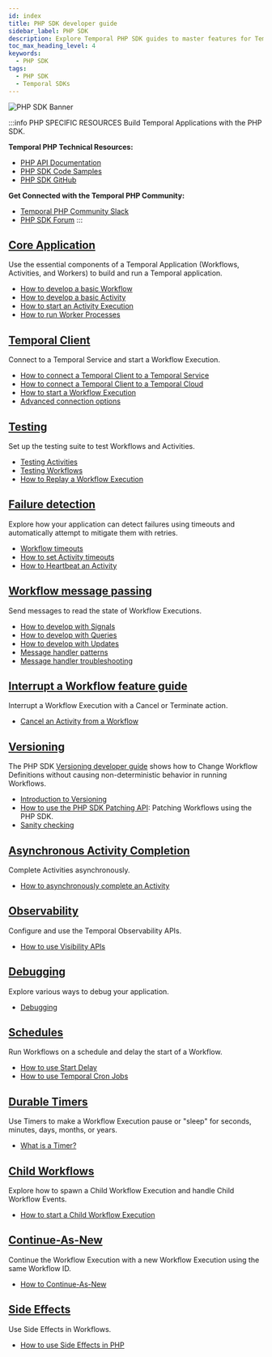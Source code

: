 ```yaml
---
id: index
title: PHP SDK developer guide
sidebar_label: PHP SDK
description: Explore Temporal PHP SDK guides to master features for Temporal Applications. Learn Workflows, Activities, Testing, Failure Detection, Messages, Observability, and more.
toc_max_heading_level: 4
keywords:
  - PHP SDK
tags:
  - PHP SDK
  - Temporal SDKs
---
```


![PHP SDK Banner](/img/assets/banner-php-temporal.png)

:::info PHP SPECIFIC RESOURCES
Build Temporal Applications with the PHP SDK.

**Temporal PHP Technical Resources:**

- [PHP API Documentation](https://php.temporal.io)
- [PHP SDK Code Samples](https://github.com/temporalio/samples-php)
- [PHP SDK GitHub](https://github.com/temporalio/sdk-php)

**Get Connected with the Temporal PHP Community:**

- [Temporal PHP Community Slack](https://temporalio.slack.com/archives/C01LK9FAMM0)
- [PHP SDK Forum](https://community.temporal.io/tag/php-sdk)
  :::

## [Core Application](/develop/php/core-application)

Use the essential components of a Temporal Application (Workflows, Activities, and Workers) to build and run a Temporal application.

- [How to develop a basic Workflow](/develop/php/core-application#develop-workflows)
- [How to develop a basic Activity](/develop/php/core-application#develop-activities)
- [How to start an Activity Execution](/develop/php/core-application#activity-execution)
- [How to run Worker Processes](/develop/php/core-application#run-a-dev-worker)

## [Temporal Client](/develop/php/temporal-clients)

Connect to a Temporal Service and start a Workflow Execution.

- [How to connect a Temporal Client to a Temporal Service](/develop/php/temporal-clients#connect-to-a-dev-cluster)
- [How to connect a Temporal Client to a Temporal Cloud](/develop/php/temporal-clients#connect-to-temporal-cloud)
- [How to start a Workflow Execution](/develop/php/temporal-clients#start-workflow-execution)
- [Advanced connection options](/develop/php/temporal-clients#advanced-connection-options)

## [Testing](/develop/php/testing-suite)

Set up the testing suite to test Workflows and Activities.

- [Testing Activities](/develop/php/testing-suite#test-activities)
- [Testing Workflows](/develop/php/testing-suite#test-workflows)
- [How to Replay a Workflow Execution](/develop/php/testing-suite#replay)

## [Failure detection](/develop/php/failure-detection)

Explore how your application can detect failures using timeouts and automatically attempt to mitigate them with retries.

- [Workflow timeouts](/develop/php/failure-detection#workflow-timeouts)
- [How to set Activity timeouts](/develop/php/failure-detection#activity-timeouts)
- [How to Heartbeat an Activity](/develop/php/failure-detection#activity-heartbeats)

## [Workflow message passing](/develop/php/message-passing)

Send messages to read the state of Workflow Executions.

- [How to develop with Signals](/develop/php/message-passing#signals)
- [How to develop with Queries](/develop/php/message-passing#queries)
- [How to develop with Updates](/develop/php/message-passing#updates)
- [Message handler patterns](/develop/php/message-passing#message-handler-patterns)
- [Message handler troubleshooting](/develop/php/message-passing#message-handler-troubleshooting)

## [Interrupt a Workflow feature guide](/develop/php/cancellation)

Interrupt a Workflow Execution with a Cancel or Terminate action.

- [Cancel an Activity from a Workflow](/develop/php/cancellation#cancel-an-activity)

## [Versioning](/develop/php/versioning)

The PHP SDK [Versioning developer guide](/develop/php/versioning) shows how to Change Workflow Definitions without causing non-deterministic behavior in running Workflows.

- [Introduction to Versioning](/develop/php/versioning#introduction-to-versioning)
- [How to use the PHP SDK Patching API](/develop/php/versioning#php-sdk-patching-api): Patching Workflows using the PHP SDK.
- [Sanity checking](/develop/php/versioning#sanity-checking)

## [Asynchronous Activity Completion](/develop/php/asynchronous-activity-completion)

Complete Activities asynchronously.

- [How to asynchronously complete an Activity](/develop/php/asynchronous-activity-completion#asynchronous-activity-completion)

## [Observability](/develop/php/observability)

Configure and use the Temporal Observability APIs.

- [How to use Visibility APIs](/develop/php/observability#visibility)

## [Debugging](/develop/php/debugging)

Explore various ways to debug your application.

- [Debugging](/develop/php/debugging#debug)

## [Schedules](/develop/php/schedules)

Run Workflows on a schedule and delay the start of a Workflow.

- [How to use Start Delay](/develop/php/schedules#start-delay)
- [How to use Temporal Cron Jobs](/develop/php/schedules#temporal-cron-jobs)

## [Durable Timers](/develop/php/timers)

Use Timers to make a Workflow Execution pause or "sleep" for seconds, minutes, days, months, or years.

- [What is a Timer?](/develop/php/timers#timers)

## [Child Workflows](/develop/php/child-workflows)

Explore how to spawn a Child Workflow Execution and handle Child Workflow Events.

- [How to start a Child Workflow Execution](/develop/php/child-workflows#child-workflows)

## [Continue-As-New](/develop/php/continue-as-new)

Continue the Workflow Execution with a new Workflow Execution using the same Workflow ID.

- [How to Continue-As-New](/develop/php/continue-as-new#continue-as-new)

## [Side Effects](/develop/php/side-effects)

Use Side Effects in Workflows.

- [How to use Side Effects in PHP](/develop/php/side-effects#side-effects)
